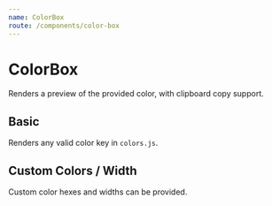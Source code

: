 ```yaml
---
name: ColorBox
route: /components/color-box
---
```



# ColorBox

Renders a preview of the provided color, with clipboard copy support.

<PropsTable of={ColorBox} />

## Basic

Renders any valid color key in `colors.js`.

<Playground>
  <ColorBox color="base" label="base" />
  <ColorBox color="text" label="text" />
  <ColorBox color="gray" label="gray" />
  <ColorBox color="grayWhite" label="disabled" />
  <ColorBox color="green3" label="green3" />
</Playground>

## Custom Colors / Width

Custom color hexes and widths can be provided.

<Playground>
  <ColorBox color="#bb2211" label="Custom red" />
  <ColorBox color="#1122bb" label="custom blue and width" width={300} />
</Playground>

